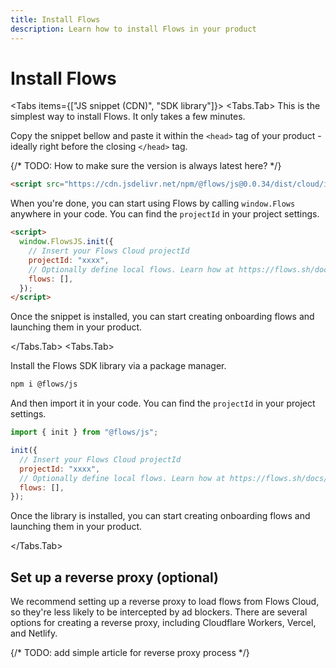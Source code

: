 ```yaml
---
title: Install Flows
description: Learn how to install Flows in your product
---
```



# Install Flows

<Tabs items={["JS snippet (CDN)", "SDK library"]}>
<Tabs.Tab>
 This is the simplest way to install Flows. It only takes a few minutes.

Copy the snippet bellow and paste it within the `<head>` tag of your product - ideally right before the closing `</head>` tag.

{/* TODO: How to make sure the version is always latest here? */}

```html
<script src="https://cdn.jsdelivr.net/npm/@flows/js@0.0.34/dist/cloud/index.global.js"></script>
```

When you're done, you can start using Flows by calling `window.Flows` anywhere in your code. You can find the `projectId` in your project settings.

```html
<script>
  window.FlowsJS.init({
    // Insert your Flows Cloud projectId
    projectId: "xxxx",
    // Optionally define local flows. Learn how at https://flows.sh/docs/SDK/local-flows TODO: fix link
    flows: [],
  });
</script>
```

Once the snippet is installed, you can start creating onboarding flows and launching them in your product.

</Tabs.Tab>
<Tabs.Tab>

Install the Flows SDK library via a package manager.

```sh npm2yarn
npm i @flows/js
```

And then import it in your code. You can find the `projectId` in your project settings.

```js
import { init } from "@flows/js";

init({
  // Insert your Flows Cloud projectId
  projectId: "xxxx",
  // Optionally define local flows. Learn how at https://flows.sh/docs/SDK/local-flows TODO: fix link
  flows: [],
});
```

Once the library is installed, you can start creating onboarding flows and launching them in your product.

</Tabs.Tab>
</Tabs>

## Set up a reverse proxy (optional)

We recommend setting up a reverse proxy to load flows from Flows Cloud, so they're less likely to be intercepted by ad blockers. There are several options for creating a reverse proxy, including Cloudflare Workers, Vercel, and Netlify.

{/* TODO: add simple article for reverse proxy process */}
